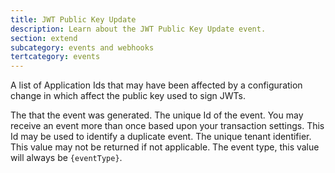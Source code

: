 ```yaml
---
title: JWT Public Key Update
description: Learn about the JWT Public Key Update event.
section: extend
subcategory: events and webhooks
tertcategory: events
---
```



<Event name="JWT Public Key Update"
       eventType={eventType}
       description="This event is generated when a group is updated. The JSON includes the Group that was updated."
       scope="application"
       transactional="true" />

<EventBody eventType={eventType}
           sinceThreatDetection="1.30.0"
           sinceIpAddress="1.27.0"
           jsonFile="jwt-public-key-update.json">
  <APIField slot="leading-fields" name="event.applicationIds" type="Array<UUID>">
    A list of Application Ids that may have been affected by a configuration change in which affect the public key used to sign JWTs.
  </APIField>

  <APIField slot="leading-fields" name="event.createInstant" type="Long">
    The <ReferenceLink file="data-types#instants" label="instant" /> that the event was generated.
  </APIField>

  <APIField slot="leading-fields" name="event.id" type="UUID">
    The unique Id of the event. You may receive an event more than once based upon your transaction settings. This Id may be used to identify a duplicate event.
  </APIField>

  <APIField slot="trailing-fields" name="event.tenantId" type="UUID" since="1.8.0">
    The unique tenant identifier. This value may not be returned if not applicable.
  </APIField>

  <APIField slot="trailing-fields" name="event.type" type="String">
    The event type, this value will always be <code>{eventType}</code>.
  </APIField>

</EventBody>
